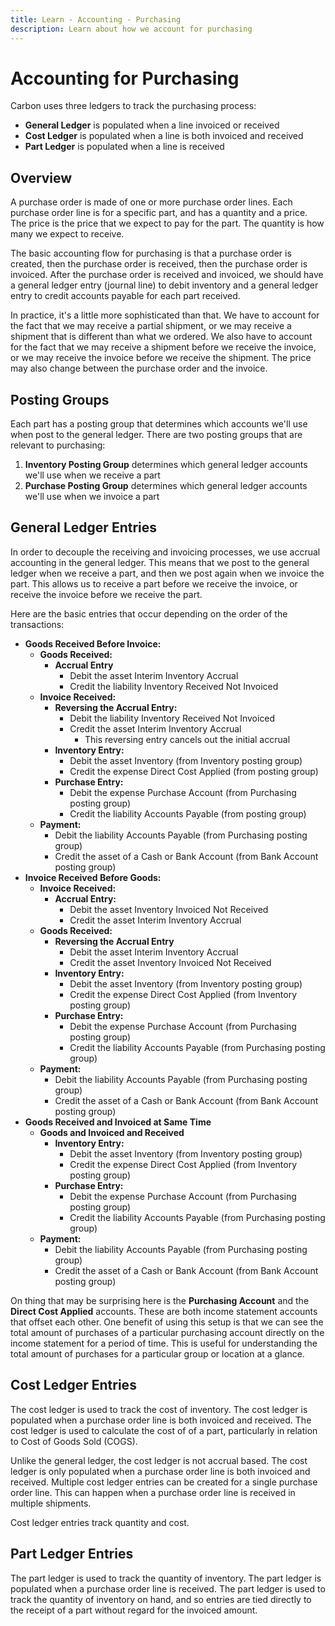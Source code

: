 ```yaml
---
title: Learn - Accounting - Purchasing
description: Learn about how we account for purchasing
---
```


# Accounting for Purchasing

Carbon uses three ledgers to track the purchasing process:

- **General Ledger** is populated when a line invoiced or received
- **Cost Ledger** is populated when a line is both invoiced and received
- **Part Ledger** is populated when a line is received

## Overview

A purchase order is made of one or more purchase order lines. Each purchase order line is for a specific part, and has a quantity and a price. The price is the price that we expect to pay for the part. The quantity is how many we expect to receive.

The basic accounting flow for purchasing is that a purchase order is created, then the purchase order is received, then the purchase order is invoiced. After the purchase order is received and invoiced, we should have a general ledger entry (journal line) to debit inventory and a general ledger entry to credit accounts payable for each part received.

In practice, it's a little more sophisticated than that. We have to account for the fact that we may receive a partial shipment, or we may receive a shipment that is different than what we ordered. We also have to account for the fact that we may receive a shipment before we receive the invoice, or we may receive the invoice before we receive the shipment. The price may also change between the purchase order and the invoice.

## Posting Groups

Each part has a posting group that determines which accounts we'll use when post to the general ledger. There are two posting groups that are relevant to purchasing:

1. **Inventory Posting Group** determines which general ledger accounts we'll use when we receive a part
2. **Purchase Posting Group** determines which general ledger accounts we'll use when we invoice a part

## General Ledger Entries

In order to decouple the receiving and invoicing processes, we use accrual accounting in the general ledger. This means that we post to the general ledger when we receive a part, and then we post again when we invoice the part. This allows us to receive a part before we receive the invoice, or receive the invoice before we receive the part.

Here are the basic entries that occur depending on the order of the transactions:

- **Goods Received Before Invoice:**
  - **Goods Received:**
    - **Accrual Entry**
      - Debit the asset Interim Inventory Accrual
      - Credit the liability Inventory Received Not Invoiced
  - **Invoice Received:**
    - **Reversing the Accrual Entry:**
      - Debit the liability Inventory Received Not Invoiced
      - Credit the asset Interim Inventory Accrual
        - This reversing entry cancels out the initial accrual
    - **Inventory Entry:**
      - Debit the asset Inventory (from Inventory posting group)
      - Credit the expense Direct Cost Applied (from posting group)
    - **Purchase Entry:**
      - Debit the expense Purchase Account (from Purchasing posting group)
      - Credit the liability Accounts Payable (from posting group)
  - **Payment:**
    - Debit the liability Accounts Payable (from Purchasing posting group)
    - Credit the asset of a Cash or Bank Account (from Bank Account posting group)
- **Invoice Received Before Goods:**
  - **Invoice Received:**
    - **Accrual Entry:**
      - Debit the asset Inventory Invoiced Not Received
      - Credit the asset Interim Inventory Accrual
  - **Goods Received:**
    - **Reversing the Accrual Entry**
      - Debit the asset Interim Inventory Accrual
      - Credit the asset Inventory Invoiced Not Received
    - **Inventory Entry:**
      - Debit the asset Inventory (from Inventory posting group)
      - Credit the expense Direct Cost Applied (from Inventory posting group)
    - **Purchase Entry:**
      - Debit the expense Purchase Account (from Purchasing posting group)
      - Credit the liability Accounts Payable (from Purchasing posting group)
  - **Payment:**
    - Debit the liability Accounts Payable (from Purchasing posting group)
    - Credit the asset of a Cash or Bank Account (from Bank Account posting group)
- **Goods Received and Invoiced at Same Time**
  - **Goods and Invoiced and Received**
    - **Inventory Entry:**
      - Debit the asset Inventory (from Inventory posting group)
      - Credit the expense Direct Cost Applied (from Inventory posting group)
    - **Purchase Entry:**
      - Debit the expense Purchase Account (from Purchasing posting group)
      - Credit the liability Accounts Payable (from Purchasing posting group)
  - **Payment:**
    - Debit the liability Accounts Payable (from Purchasing posting group)
    - Credit the asset of a Cash or Bank Account (from Bank Account posting group)

On thing that may be surprising here is the **Purchasing Account** and the **Direct Cost Applied** accounts. These are both income statement accounts that offset each other. One benefit of using this setup is that we can see the total amount of purchases of a particular purchasing account directly on the income statement for a period of time. This is useful for understanding the total amount of purchases for a particular group or location at a glance.

## Cost Ledger Entries

The cost ledger is used to track the cost of inventory. The cost ledger is populated when a purchase order line is both invoiced and received. The cost ledger is used to calculate the cost of of a part, particularly in relation to Cost of Goods Sold (COGS).

Unlike the general ledger, the cost ledger is not accrual based. The cost ledger is only populated when a purchase order line is both invoiced and received. Multiple cost ledger entries can be created for a single purchase order line. This can happen when a purchase order line is received in multiple shipments.

Cost ledger entries track quantity and cost.

## Part Ledger Entries

The part ledger is used to track the quantity of inventory. The part ledger is populated when a purchase order line is received. The part ledger is used to track the quantity of inventory on hand, and so entries are tied directly to the receipt of a part without regard for the invoiced amount.
